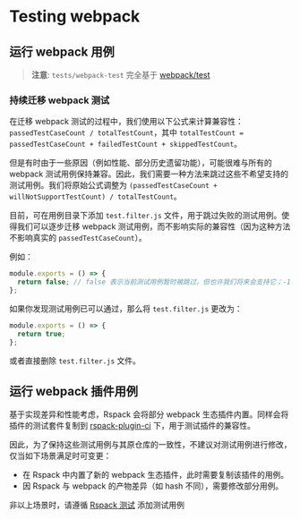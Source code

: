 # Testing webpack

## 运行 webpack 用例

> **注意**: `tests/webpack-test` 完全基于 [webpack/test](https://github.com/webpack/webpack/tree/main/test)

### **持续迁移 webpack 测试**

在迁移 webpack 测试的过程中，我们使用以下公式来计算兼容性：`passedTestCaseCount / totalTestCount`，其中 `totalTestCount = passedTestCaseCount + failedTestCount + skippedTestCount`。

但是有时由于一些原因（例如性能、部分历史遗留功能），可能很难与所有的 webpack 测试用例保持兼容。因此，我们需要一种方法来跳过这些不希望支持的测试用例。我们将原始公式调整为 `(passedTestCaseCount + willNotSupportTestCount) / totalTestCount`。

目前，可在用例目录下添加 `test.filter.js` 文件，用于跳过失败的测试用例。使得我们可以逐步迁移 webpack 测试用例，而不影响实际的兼容性（因为这种方法不影响真实的 `passedTestCaseCount`）。

例如：

```js title="test.filter.js"
module.exports = () => {
  return false; // false 表示当前测试用例暂时被跳过，但也许我们将来会支持它；-1 表示我们不希望兼容这个测试用例，这与 `willNotSupportTest` 相关。
};
```

如果你发现测试用例已可以通过，那么将 `test.filter.js` 更改为：

```js title="test.filter.js"
module.exports = () => {
  return true;
};
```

或者直接删除 `test.filter.js` 文件。

## 运行 webpack 插件用例

基于实现差异和性能考虑，Rspack 会将部分 webpack 生态插件内置。同样会将插件的测试套件复制到 [rspack-plugin-ci](https://github.com/rspack-contrib/rspack-plugin-ci) 下，用于测试插件的兼容性。

因此，为了保持这些测试用例与其原仓库的一致性，不建议对测试用例进行修改，仅当如下场景满足时可变更：

- 在 Rspack 中内置了新的 webpack 生态插件，此时需要复制该插件的用例。
- 因 Rspack 与 webpack 的产物差异（如 hash 不同），需要修改部分用例。

非以上场景时，请遵循 [Rspack 测试](./testing-rspack) 添加测试用例
